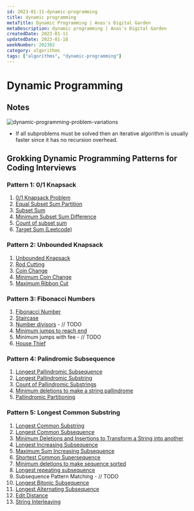 ```yaml
---
id: 2023-01-11-dynamic-programming
title: dynamic programming
metaTitle: Dynamic Programming | Anas's Digital Garden
metaDescription: dynamic programming | Anas's Digital Garden
createdDate: 2023-01-11
updatedDate: 2023-01-18
weekNumber: 202302
category: algorithms
tags: ["algorithms", "dynamic-programming"]
---
```


# Dynamic Programming

## Notes

![dynamic-programming-problem-variations](dynamic-programming/dynamic-programming-problem-variations.jpeg)

- If all subproblems must be solved then an iterative algorithm is usually faster since it has no recursion overhead.

## Grokking Dynamic Programming Patterns for Coding Interviews

### Pattern 1: 0/1 Knapsack

1. [0/1 Knapsack Problem](https://www.geeksforgeeks.org/0-1-knapsack-problem-dp-10/)
2. [Equal Subset Sum Partition](https://www.geeksforgeeks.org/partition-problem-dp-18/)
3. [Subset Sum](https://www.geeksforgeeks.org/subset-sum-problem-dp-25/)
4. [Minimum Subset Sum Difference](https://www.geeksforgeeks.org/partition-a-set-into-two-subsets-such-that-the-difference-of-subset-sums-is-minimum/)
5. [Count of subset sum](https://www.geeksforgeeks.org/perfect-sum-problem-print-subsets-given-sum/)
6. [Target Sum (Leetcode)](https://leetcode.com/problems/target-sum/solution/)

### Pattern 2: Unbounded Knapsack

1. [Unbounded Knapsack](https://www.geeksforgeeks.org/unbounded-knapsack-repetition-items-allowed/)
2. [Rod Cutting](https://www.geeksforgeeks.org/cutting-a-rod-dp-13/)
3. [Coin Change](https://www.geeksforgeeks.org/coin-change-dp-7/)
4. [Minimum Coin Change](https://www.geeksforgeeks.org/find-minimum-number-of-coins-that-make-a-change/)
5. [Maximum Ribbon Cut](https://www.geeksforgeeks.org/maximum-number-segments-lengths-b-c/)

### Pattern 3: Fibonacci Numbers

1. [Fibonacci Number](https://www.geeksforgeeks.org/program-for-nth-fibonacci-number/)
2. [Staircase](https://www.geeksforgeeks.org/count-ways-reach-nth-stair/)
3. [Number divisors](https://www.geeksforgeeks.org/total-number-divisors-given-number/) - // TODO
4. [Minimum jumps to reach end](https://www.geeksforgeeks.org/minimum-number-of-jumps-to-reach-end-of-a-given-array/)
5. Minimum jumps with fee - // TODO
6. [House Thief](https://www.geeksforgeeks.org/find-maximum-possible-stolen-value-houses/)

### Pattern 4: Palindromic Subsequence

1. [Longest Pallindromic Subsequence](https://www.geeksforgeeks.org/longest-palindromic-subsequence-dp-12/)
2. [Longest Pallindromic Substring](https://www.geeksforgeeks.org/longest-palindrome-substring-set-1/)
3. [Count of Pallindromic Substrings](https://www.geeksforgeeks.org/count-palindrome-sub-strings-string/)
4. [Minimum deletions to make a string pallindrome](https://www.geeksforgeeks.org/minimum-number-deletions-make-string-palindrome/)
5. [Pallindromic Partitioning](https://www.geeksforgeeks.org/palindrome-partitioning-dp-17/)

### Pattern 5: Longest Common Substring

1. [Longest Common Substring](https://www.geeksforgeeks.org/longest-common-substring-dp-29/)
2. [Longest Common Subsequence](https://www.geeksforgeeks.org/longest-common-subsequence-dp-4/)
3. [Minimum Deletions and Insertions to Transform a String into another](https://www.geeksforgeeks.org/minimum-number-deletions-insertions-transform-one-string-another/)
4. [Longest Increasing Subsequence](https://www.geeksforgeeks.org/longest-increasing-subsequence-dp-3/)
5. [Maximum Sum Increasing Subsequence](https://www.geeksforgeeks.org/maximum-sum-increasing-subsequence-dp-14/)
6. [Shortest Common Supersequence](https://www.geeksforgeeks.org/shortest-common-supersequence/)
7. [Minimum deletions to make sequence sorted](https://www.geeksforgeeks.org/minimum-number-deletions-make-sorted-sequence/)
8. [Longest repeating subsequence](https://www.geeksforgeeks.org/longest-repeating-subsequence/)
9. Subsequence Pattern Matching - // TODO
10. [Longest Bitonic Subsequence](https://www.geeksforgeeks.org/longest-bitonic-subsequence-dp-15/)
11. [Longest Alternating Subsequence](https://www.geeksforgeeks.org/longest-alternating-subsequence/)
12. [Edit Distance](https://www.geeksforgeeks.org/edit-distance-dp-5/)
13. [String Interleaving](https://www.geeksforgeeks.org/find-if-a-string-is-interleaved-of-two-other-strings-dp-33/)​
